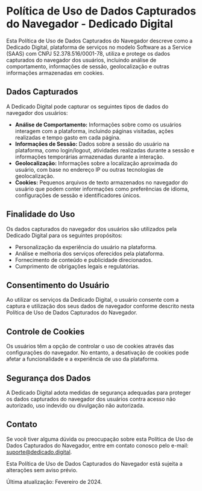 # Política de Uso de Dados Capturados do Navegador - Dedicado Digital

 

Esta Política de Uso de Dados Capturados do Navegador descreve como a Dedicado Digital, plataforma de serviços no modelo Software as a Service (SAAS) com CNPJ 52.378.516/0001-78, utiliza e protege os dados capturados do navegador dos usuários, incluindo análise de comportamento, informações de sessão, geolocalização e outras informações armazenadas em cookies.

## Dados Capturados

A Dedicado Digital pode capturar os seguintes tipos de dados do navegador dos usuários:

- **Análise de Comportamento:** Informações sobre como os usuários interagem com a plataforma, incluindo páginas visitadas, ações realizadas e tempo gasto em cada página.
- **Informações de Sessão:** Dados sobre a sessão do usuário na plataforma, como login/logout, atividades realizadas durante a sessão e informações temporárias armazenadas durante a interação.
- **Geolocalização:** Informações sobre a localização aproximada do usuário, com base no endereço IP ou outras tecnologias de geolocalização.
- **Cookies:** Pequenos arquivos de texto armazenados no navegador do usuário que podem conter informações como preferências de idioma, configurações de sessão e identificadores únicos.

## Finalidade do Uso

Os dados capturados do navegador dos usuários são utilizados pela Dedicado Digital para os seguintes propósitos:

- Personalização da experiência do usuário na plataforma.
- Análise e melhoria dos serviços oferecidos pela plataforma.
- Fornecimento de conteúdo e publicidade direcionados.
- Cumprimento de obrigações legais e regulatórias.

## Consentimento do Usuário

Ao utilizar os serviços da Dedicado Digital, o usuário consente com a captura e utilização dos seus dados de navegador conforme descrito nesta Política de Uso de Dados Capturados do Navegador.

## Controle de Cookies

Os usuários têm a opção de controlar o uso de cookies através das configurações do navegador. No entanto, a desativação de cookies pode afetar a funcionalidade e a experiência de uso da plataforma.

## Segurança dos Dados

A Dedicado Digital adota medidas de segurança adequadas para proteger os dados capturados do navegador dos usuários contra acesso não autorizado, uso indevido ou divulgação não autorizada.

## Contato

Se você tiver alguma dúvida ou preocupação sobre esta Política de Uso de Dados Capturados do Navegador, entre em contato conosco pelo e-mail: [suporte@dedicado.digital]().

Esta Política de Uso de Dados Capturados do Navegador está sujeita a alterações sem aviso prévio. 

Última atualização: Fevereiro de 2024.